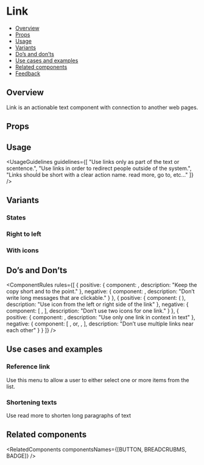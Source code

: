 
<Meta of={LinkStories} />

# Link

- [Overview](#overview)
- [Props](#props)
- [Usage](#usage)
- [Variants](#variants)
- [Do’s and don’ts](#dos-and-donts)
- [Use cases and examples](#use-cases-and-examples)
- [Related components](#related-components)
- [Feedback](#feedback)

## Overview

Link is an actionable text component with connection to another web pages.

<Canvas of={LinkStories.Overview} />

## Props

<PropsTable />

## Usage

<UsageGuidelines
  guidelines={[
    "Use links only as part of the text or scentence.",
    "Use links in order to redirect people outside of the system.",
    "Links should be short with a clear action name. read more, go to, etc..."
  ]}
/>

<TipButton />

## Variants

### States

<Canvas of={LinkStories.States} />

### Right to left

<Canvas of={LinkStories.RightToLeft} />

### With icons

<Canvas of={LinkStories.WithIcons} />

## Do’s and Don’ts

<ComponentRules
  rules={[
    {
      positive: {
        component: <Link text="Read more" href="https://www.monday.com" />,
        description: "Keep the copy short and to the point."
      },
      negative: {
        component: <Link text="Go to this url and read all about it" href="https://www.monday.com" />,
        description: "Don’t write long messages that are clickable."
      }
    },
    {
      positive: {
        component: (
          <Link
            text="Read more"
            iconPosition="start"
            href="https://www.monday.com"
            icon={ExternalPage}
          />
        ),
        description: "Use icon from the left or right side of the link"
      },
      negative: {
        component: [
          <Link icon={Gallery} iconPosition="end" />,
          <Link icon={ExternalPage} text="Read more" iconPosition="end" />
        ],
        description: "Don’t use two icons for one link."
      }
    },
    {
      positive: {
        component: <Link text="Read more" href="https://www.monday.com" />,
        description: "Use only one link in context in text"
      },
      negative: {
        component: [
          <Link text="Read this" href="https://www.monday.com" />,
          <span class="monday-storybook-link_text">or</span>,
          <Link text="this" href="https://www.monday.com" />,
          <Link text="Nice article" href="https://www.monday.com" />
        ],
        description: "Don’t use multiple links near each other"
      }
    }
  ]}
/>

## Use cases and examples

### Reference link

Use this menu to allow a user to either select one or more items from the list.

<Canvas of={LinkStories.ReferenceLink} />

### Shortening texts

Use read more to shorten long paragraphs of text

<Canvas of={LinkStories.ShorteningTexts} />

## Related components

<RelatedComponents componentsNames={[BUTTON, BREADCRUBMS, BADGE]} />
